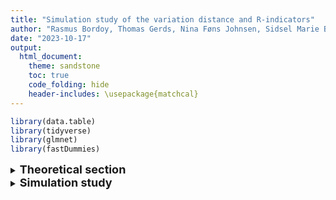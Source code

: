 ```yaml
---
title: "Simulation study of the variation distance and R-indicators"
author: "Rasmus Bordoy, Thomas Gerds, Nina Føns Johnsen, Sidsel Marie Bernt Jørgensen"
date: "2023-10-17"
output:   
  html_document:
    theme: sandstone
    toc: true
    code_folding: hide
    header-includes: \usepackage{matchcal}
---
```

```r
library(data.table)
library(tidyverse)
library(glmnet)
library(fastDummies)
```


<details>
<summary>
<font size= "4"> **Theoretical section** </font>
</summary>
<br>


#Section 1 - Defining Variation Distance for Survey Response


<details>
<summary>
<font size= "3"> **Section 1 - Defining Categorical Variation Distance for Survey Response** </font>
</summary>
<br>
This section has of now only applicability to discrete factor covariates with no specific ordering. It will be of interest to extend the theory to include numerical covariates.

Consider a dataset with $K$ covariates and $N$ rows, where each row is denoted $X_i, i = 1, \ldots, K$. It is possible to fit a response model (f.x. logistic regression) where record $i$ has a response if $\pi_i = 1$, and $\pi_i = 0$ in the case of non-response. Fitting an MLE model leads to an expression of the type
$$
{P}_{\hat{\theta}}(\pi = 1 | X = \bf{x}),
$$
where $\bf{x}$ is a vector collection of covariates. In the case of only one covariate $\bf{x}$ is just a single level (not number since it is a factor covariate).



For covariate $k \in \{1,\ldots K\}$ the number of groups/levels for the given covariate is denoted as $g_k$. Wlog $K$ covariates where covariate $k$ has $g_k$ groups can be turned into a single covariate by considering all grouped interactions, and such a covariate would contain $G$ groups where $G$ is
$$
G= \prod_{k=1}^K g_k.
$$
The variation distance that will measure the variation throughout the response propensities of each group in $\{1,\ldots,G\}$ will measure the pairwise difference between groups and sum up through these and dividing by the number of groups. When counting pairs of $G$ groups, where the pairs are commutative, i.e. $\{k,l\} = \{l,k\}, k \neq l$, and pairing with itself is not possible i.e. $\{k,k\} = \emptyset$, then the number of pairwise combinations are 
$$
\text{Number of possible pairwise combinations} = \frac{(G-1) \times G}{2}.
$$

The single variation distance between group $k$ and $l$ is defined as 
$$
|P_{\hat{\theta}}(\pi = 1 | X = k) - P_{\hat{\theta}}(\pi = 1 | X = l)|.
$$
It is more convenient to use the shorthand notation 
$
P_{\hat{\theta}}(\pi = 1 | X = k) =: p_{\hat{\theta}}(k).
$

The total variation distance average for a single covariate with $G$ groups can be found as
$$
 \frac{2}{(G-1) \times G} \sum_{l=k+1}^G \sum_{k=1}^G |p_{\hat{\theta}}(k)-p_{\hat{\theta}}(l)|,
$$
since 

\begin{align}
& |p_{\hat{\theta}}(k)-p_{\hat{\theta}}(l)| \in [0,1] \\
\Rightarrow   \qquad  & \frac{2}{(G-1) \times G} \sum_{l=k+1}^G \sum_{k=1}^G |p_{\hat{\theta}}(k)-p_{\hat{\theta}}(l)| 
\in [0,1].
\end{align}

In terms of "representativity", this number is closer to zero if $|p_{\hat{\theta}}(k)-p_{\hat{\theta}}(l)|$ is small throughout the indices. If speaking of representativity as 1 being high representativity, then it would be more natural to consider

$$
\text{Total variation distance} = V_D :=1- \frac{2}{(G-1) \times G} \sum_{l=k+1}^G \sum_{k=1}^G |p_{\hat{\theta}}(k)-p_{\hat{\theta}}(l)|.
$$
The behaviour of the above definition of a total variation distance seems useful, but it seems necessary to add an indicator such that we are only counting probabilities with are non-degenerate. . Consider all the set of indices in $\{ 1 , \ldots , G\}$ where all response propensities are larger than zero, then this set becomes $S = \{ k \in \{ 1, \ldots , G \} : \hat{\theta}_k  \neq 0 \}$, then the dimension/cardinality of $S$ is $G_S$, i.e. $|S| = \# S = G_S$. Hence the following total variation distance becomes useful
$$
\tilde{V_D} :=1- \frac{2}{(G_S-1) \times G_S} \sum_{l=k+1}^{G_S} \sum_{k=1}^{G_S} 1_{\{p_{\hat{\theta}}(k)>0,p_{\hat{\theta}}(l)>0\}}|p_{\hat{\theta}}(k)-p_{\hat{\theta}}(l)|.
$$



Choosing $G_s$ can f.x. be done by studying the Lasso estimator.

The behaviour of the above definition of a total variation distance will be examined in the section called "simulation study". The next section presents another representativity measure using R-indicators.

</details>

#Section 2 - Defining Variation Distance for Survey Response
<details>
<summary>
<font size= "3"> **Section 2 - Defining Ordinal Variation Distance for Survey Response** </font>
</summary>
<br>


If a categorical covariate can be translated into an ordinal covariate or a discrete one, where the assigned values are integers, then the variation distance can be calculated in a different manner than for categorical groups. When looping through, or summing through, a categorical covariate, then all permutations/interactions (saturated model) were of interest, but when a certain order exists in a covariate, then a different method of measuring distance is available, and should be used.


If a ordered covariate has values $$ s \in \left\{ 0,1,2, \ldots , t \right\} := \bar{T}, $$ then it is of interest to measure distances where the domain $\bar{T}$ is split up into subsets following a specific order. If $\bar{T} = \{1,2,3\}$, then the subsets of $\bar{T}$ are
$$
\begin{array}{l}
\{\{1\},\{2\},\{3\}\}, \\
\{\{1\},\{2,3\}\},\\
\{\{1,2\},\{3\}\}.
\end{array}
$$
This is different than usual permutations since the sets $\{\{2\},\{1,3\}\}$ and $\{\{\emptyset\},\{1,2,3\}\}$ don't occur, and the reason for this will be clear.

Denote the set of all non-void combinations of an ordered covariate with index-elements in $\bar{T}$ as $\mathscr{T}$.

Since the empty set is not considered, then there are $2^{t-1}-1$ elements in $\mathscr{T}$
$$
\# \mathscr{T} =\{ \text{No. of elements in }\mathscr{T} \} = 2^{t-1}-1.
$$
A way to find the number of combinations of elements with a chosen ordering is to consider the number of ways to set commas in between elements. Taking the same example as above, but writing 
$\bar{T} = \{1,2,3\} = 123$, then the subsets can be found as setting commas as
$$
\begin{array}{l}
1,23 \\
1,2,3 \\
12,3
\end{array}
$$
showing that there are 3 possible subsets. Allowing $\bar{T}$ to be arbitrarily large, then the number of commas can be found using binomial coefficients. 

The total number of group splits that are considered in $\mathscr{T}$ is
$$
\sum_{k=1}^{t-1} k {t -1 \choose k}.
$$
For each chosen element in $\mathscr{T}$, which all have between $2,\ldots , t-1$ group splits, then the maximum variation distance is sought for. The number of group splits for a chosen element $Z \in \mathscr{T}$ is denoted $\# Z$, and each group within the chosen element can be chosen as $z_i , i = 1,\ldots \# Z$. The variation distance is thus

$$
\sup_{Z \in \mathscr{T}} \sum_{i=1}^{\# Z } | P(\pi = 1 | X= z_i ) - P(\pi = 1 | X= z_{i-1} ) |.
$$
The representativity measure for integers/ordered categories thus becomes, since it must be between $ [0,1]$
$$
R_{\text{Ordinal}} = 1 - \sup_{Z \in \mathscr{T}} \frac{1}{(\#Z)}\sum_{i=1}^{\# Z } | P(\pi = 1 | X= z_i ) - P(\pi = 1 | X= z_{i-1} ) |.
$$

</details>

#Section 3 - Defining R-indicators for Survey Response



<details>
<summary>
<font size= "3"> **Section 3 - Defining R-indicators for Survey Response** </font>
</summary>
<br>
The paper "Estimation of an indicator of the representativeness of survey response" Shlomo, Skinner and Schouten (2012) is the backbone for results in the paper "Theoretical Properties of Partial Indicators for Representative Response" Shlomo and Schouten (2013). These papers, and more, are written by a group collaboration named the RISQ project (Representativity Indicators for Survey Quality).


$\textbf{Definition of R-indicators}$

Let $U$ denote units in a population, and let $s$ denote units in a sample, where $U$ has $N$ records and $s$ has $n$ records. Let $\pi_i$ be the response indicator being $1$ if item $i$ has responded to a survey when chosen for the sample. The response propensity is the conditional expectation of $\pi_i$ given the auxiliary variable(s) $x_i$ of the vector/matrix $X$ 

$$
p_i := p(x_i) = E(\pi_i | x_i).
$$
We assume that the values $x_i$ are known for all units in the sample, both respondents and non-respondents, and potentially also for the whole population.

The definition of the R-indicator for the population is 
$$
R_p = 1- 2 S_p,
$$
where $S_p^2$ is estimated by
$$
\hat{S}_p^2 = \frac{1}{N-1}\sum_{i \in s} \omega_i \, ( \hat{p}(x_i) - \hat{\bar{p}}_U)^2,
$$
with $\omega_i$ being inclusion weights in terms of $s$ with respect to $U$, and $\hat{\bar{p}}_U = \frac{1}{N}\sum_{i \in s} \omega_i \, \hat{p} (x_i)$. In a random sample all the weights are equal.

"R-indicators provide a single value between zero and one that measures the
closeness to representative response. Representativity is defined in terms of the response
propensities of different sample units given their values on a specified set of auxiliary
variables. Response is said to be representative if all the response propensities in the
sample are equal (and none are equal to zero)" Shlomo and Schouten (2013)

</details>
</details>



<details>
<summary>
<font size= "4"> **Simulation study** </font>
</summary>
<br>





<details>
<summary>
<font size= "3"> **Generating data** </font>
</summary>
<br>

#Generating data

Using the distribution of the covariates from the data Life With a Heart Disease from 2020 by the Danish Heart Foundation, the distribution in terms of percentages looks as following when selecting the covariates Education, Heart Disease and Sex.

```r
men <- matrix(NA,nrow=6,ncol=6)
men[1,] <- c("","Education","","","","")
men[,1] <- c("","Heart Disease","HF","IHD","VHD","AF")
men[2,2:ncol(men)] <- c("Basic education","Postgraduate education","Secondary education","Tertiary education","Unknown education")
men[3:nrow(men),2:ncol(men)] <- matrix(c(c(5.7,1.5,9.5,2.4,0.4),
                                         c(7.5,1.9,12,4.5,0.7),
                                         c(1.7,0.6,3,1.2,0.1),
                                         c(3.2,2,7.1,2.9,0.2)),ncol=5,nrow=4,byrow=TRUE)

men <- data.frame(men)
colnames(men) <- colnames(c(rep("",6)))
men[1,1] <- "Men"
knitr::kable(men[1:5,], format="markdown")

women <- matrix(NA,nrow=6,ncol=6)
women[1,] <- c("","Education","","","","")
women[,1] <- c("","Heart Disease","HF","IHD","VHD","AF")
women[2,2:ncol(women)] <- c("Basic education","Postgraduate education","Secondary education","Tertiary education","Unknown education")
women[3:nrow(men),2:ncol(women)] <- matrix(c(c(3.4,0.3,2.7,1.1,0.2),
                                             c(4.1,0.2,3.9,1.9,0.2),
                                             c(1.7,0.1,1.4,0.8,0.1),
                                             c(3.4,0.4,3.7,2.2,0.1)),ncol=5,nrow=4,byrow=TRUE)

women <- data.frame(women)
colnames(women) <- colnames(c(rep("",6)))
women[1,1] <- "Women"
knitr::kable(women[1:6,], format="markdown")
```


```r
sum(as.numeric(unlist(as.vector(data.frame(men[-c(1,2),-1])))))+sum(as.numeric(unlist(as.vector(data.frame(women[-c(1,2),-1])))))
```
These sum to $100$.

Covariate are assigned to a dataframe that have the same distribution as above.
```r
#Number of rows
n <- 1000
```


```r
#Create a model matrix with 11 columns
df <- data.frame(matrix(0,nrow=n,ncol=11))
setDT(df)
#Assign column names
colnames(df) <- c("Male","Female","HF","IHD","VHD","AF","Basic education","Postgraduate education","Secondary education","Tertiary education","Unknown education")

#Re structure the men and women dataframes in order to use these for create data with the same covariate distribution
men <- data.frame(men[-1,])
women <- data.frame(women[-1,])

#Find the indices as a function of 'n' such that the groups in data can be assigned as having the same distribution
ind <- 
  cumsum(c(round(n*as.numeric(men[which(men[,1] == "HF"),which(men[1,] == "Basic education")])/100),
           round(n*as.numeric(men[which(men[,1] == "HF"),which(men[1,] == "Postgraduate education")])/100),
           round(n*as.numeric(men[which(men[,1] == "HF"),which(men[1,] == "Secondary education")])/100),
           round(n*as.numeric(men[which(men[,1] == "HF"),which(men[1,] == "Tertiary education")])/100),
           round(n*as.numeric(men[which(men[,1] == "HF"),which(men[1,] == "Unknown education")])/100),
           
           round(n*as.numeric(men[which(men[,1] == "IHD"),which(men[1,] == "Basic education")])/100),
           round(n*as.numeric(men[which(men[,1] == "IHD"),which(men[1,] == "Postgraduate education")])/100),
           round(n*as.numeric(men[which(men[,1] == "IHD"),which(men[1,] == "Secondary education")])/100),
           round(n*as.numeric(men[which(men[,1] == "IHD"),which(men[1,] == "Tertiary education")])/100),
           round(n*as.numeric(men[which(men[,1] == "IHD"),which(men[1,] == "Unknown education")])/100),
           
           round(n*as.numeric(men[which(men[,1] == "VHD"),which(men[1,] == "Basic education")])/100),
           round(n*as.numeric(men[which(men[,1] == "VHD"),which(men[1,] == "Postgraduate education")])/100),
           round(n*as.numeric(men[which(men[,1] == "VHD"),which(men[1,] == "Secondary education")])/100),
           round(n*as.numeric(men[which(men[,1] == "VHD"),which(men[1,] == "Tertiary education")])/100),
           round(n*as.numeric(men[which(men[,1] == "VHD"),which(men[1,] == "Unknown education")])/100),
           
           round(n*as.numeric(men[which(men[,1] == "AF"),which(men[1,] == "Basic education")])/100),
           round(n*as.numeric(men[which(men[,1] == "AF"),which(men[1,] == "Postgraduate education")])/100),
           round(n*as.numeric(men[which(men[,1] == "AF"),which(men[1,] == "Secondary education")])/100),
           round(n*as.numeric(men[which(men[,1] == "AF"),which(men[1,] == "Tertiary education")])/100),
           round(n*as.numeric(men[which(men[,1] == "AF"),which(men[1,] == "Unknown education")])/100),
           
           round(n*as.numeric(women[which(women[,1] == "HF"),which(women[1,] == "Basic education")])/100),
           round(n*as.numeric(women[which(women[,1] == "HF"),which(women[1,] == "Postgraduate education")])/100),
           round(n*as.numeric(women[which(women[,1] == "HF"),which(women[1,] == "Secondary education")])/100),
           round(n*as.numeric(women[which(women[,1] == "HF"),which(women[1,] == "Tertiary education")])/100),
           round(n*as.numeric(women[which(women[,1] == "HF"),which(women[1,] == "Unknown education")])/100),
           
           round(n*as.numeric(women[which(women[,1] == "IHD"),which(women[1,] == "Basic education")])/100),
           round(n*as.numeric(women[which(women[,1] == "IHD"),which(women[1,] == "Postgraduate education")])/100),
           round(n*as.numeric(women[which(women[,1] == "IHD"),which(women[1,] == "Secondary education")])/100),
           round(n*as.numeric(women[which(women[,1] == "IHD"),which(women[1,] == "Tertiary education")])/100),
           round(n*as.numeric(women[which(women[,1] == "IHD"),which(women[1,] == "Unknown education")])/100),
           
           round(n*as.numeric(women[which(women[,1] == "VHD"),which(women[1,] == "Basic education")])/100),
           round(n*as.numeric(women[which(women[,1] == "VHD"),which(women[1,] == "Postgraduate education")])/100),
           round(n*as.numeric(women[which(women[,1] == "VHD"),which(women[1,] == "Secondary education")])/100),
           round(n*as.numeric(women[which(women[,1] == "VHD"),which(women[1,] == "Tertiary education")])/100),
           round(n*as.numeric(women[which(women[,1] == "VHD"),which(women[1,] == "Unknown education")])/100),
           
           round(n*as.numeric(women[which(women[,1] == "AF"),which(women[1,] == "Basic education")])/100),
           round(n*as.numeric(women[which(women[,1] == "AF"),which(women[1,] == "Postgraduate education")])/100),
           round(n*as.numeric(women[which(women[,1] == "AF"),which(women[1,] == "Secondary education")])/100),
           round(n*as.numeric(women[which(women[,1] == "AF"),which(women[1,] == "Tertiary education")])/100),
           round(n*as.numeric(women[which(women[,1] == "AF"),which(women[1,] == "Unknown education")])/100)))

#Assign 1's to the covariate columns of the model matrix
df[1:ind[1],c("Male","HF","Basic education")] <- 1
df[(ind[1]+1):ind[2],c("Male","HF","Postgraduate education")] <- 1
df[(ind[2]+1):ind[3],c("Male","HF","Secondary education")] <- 1
df[(ind[3]+1):ind[4],c("Male","HF","Tertiary education")] <- 1
df[(ind[4]+1):ind[5],c("Male","HF","Unknown education")] <- 1

df[(ind[5]+1):ind[6],c("Male","IHD","Basic education")] <- 1
df[(ind[6]+1):ind[7],c("Male","IHD","Postgraduate education")] <- 1
df[(ind[7]+1):ind[8],c("Male","IHD","Secondary education")] <- 1
df[(ind[8]+1):ind[9],c("Male","IHD","Tertiary education")] <- 1
df[(ind[9]+1):ind[10],c("Male","IHD","Unknown education")] <- 1

df[(ind[10]+1):ind[11],c("Male","VHD","Basic education")] <- 1
df[(ind[11]+1):ind[12],c("Male","VHD","Postgraduate education")] <- 1
df[(ind[12]+1):ind[13],c("Male","VHD","Secondary education")] <- 1
df[(ind[13]+1):ind[14],c("Male","VHD","Tertiary education")] <- 1
df[(ind[14]+1):ind[15],c("Male","VHD","Unknown education")] <- 1

df[(ind[15]+1):ind[16],c("Male","AF","Basic education")] <- 1
df[(ind[16]+1):ind[17],c("Male","AF","Postgraduate education")] <- 1
df[(ind[17]+1):ind[18],c("Male","AF","Secondary education")] <- 1
df[(ind[18]+1):ind[19],c("Male","AF","Tertiary education")] <- 1
df[(ind[19]+1):ind[20],c("Male","AF","Unknown education")] <- 1


df[(ind[20]+1):ind[21],c("Female","HF","Basic education")] <- 1
df[(ind[21]+1):ind[22],c("Female","HF","Postgraduate education")] <- 1
df[(ind[22]+1):ind[23],c("Female","HF","Secondary education")] <- 1
df[(ind[23]+1):ind[24],c("Female","HF","Tertiary education")] <- 1
df[(ind[24]+1):ind[25],c("Female","HF","Unknown education")] <- 1

df[(ind[25]+1):ind[26],c("Female","IHD","Basic education")] <- 1
df[(ind[26]+1):ind[27],c("Female","IHD","Postgraduate education")] <- 1
df[(ind[27]+1):ind[28],c("Female","IHD","Secondary education")] <- 1
df[(ind[28]+1):ind[29],c("Female","IHD","Tertiary education")] <- 1
df[(ind[29]+1):ind[30],c("Female","IHD","Unknown education")] <- 1

df[(ind[30]+1):ind[31],c("Female","VHD","Basic education")] <- 1
df[(ind[31]+1):ind[32],c("Female","VHD","Postgraduate education")] <- 1
df[(ind[32]+1):ind[33],c("Female","VHD","Secondary education")] <- 1
df[(ind[33]+1):ind[34],c("Female","VHD","Tertiary education")] <- 1
df[(ind[34]+1):ind[35],c("Female","VHD","Unknown education")] <- 1

df[(ind[35]+1):ind[36],c("Female","AF","Basic education")] <- 1
df[(ind[36]+1):ind[37],c("Female","AF","Postgraduate education")] <- 1
df[(ind[37]+1):ind[38],c("Female","AF","Secondary education")] <- 1
df[(ind[38]+1):ind[39],c("Female","AF","Tertiary education")] <- 1
df[(ind[39]+1):ind[40],c("Female","AF","Unknown education")] <- 1

knitr::kable(df[1:6,], format="markdown")
```

The count is (total $n=1000$)

```r
knitr::kable(colSums(df), format="markdown",col.names="n")
```


Each group is assigned a binary response simulated from the binomial distribution, and all the simulations come from a binomial distribution with **response probability equal to** $0.5$.
```r

df$Response <- 0
#df <- data.frame(df)

df[1:ind[1],"Response"] <- rbinom(ind[1],1,0.5)
df[(ind[1]+1):ind[2],"Response"] <- rbinom(ind[2]-ind[1],1,0.5)
df[(ind[2]+1):ind[3],"Response"] <- rbinom(ind[3]-ind[2],1,0.5)
df[(ind[3]+1):ind[4],"Response"] <- rbinom(ind[4]-ind[3],1,0.5)
df[(ind[4]+1):ind[5],"Response"] <- rbinom(ind[5]-ind[4],1,0.5)

df[(ind[5]+1):ind[6],"Response"] <- rbinom(ind[6]-ind[5],1,0.5)
df[(ind[6]+1):ind[7],"Response"] <- rbinom(ind[7]-ind[6],1,0.5)
df[(ind[7]+1):ind[8],"Response"] <- rbinom(ind[8]-ind[7],1,0.5)
df[(ind[8]+1):ind[9],"Response"] <- rbinom(ind[9]-ind[8],1,0.5)
df[(ind[9]+1):ind[10],"Response"] <- rbinom(ind[10]-ind[9],1,0.5)

df[(ind[10]+1):ind[11],"Response"] <- rbinom(ind[11]-ind[10],1,0.5)
df[(ind[11]+1):ind[12],"Response"] <- rbinom(ind[12]-ind[11],1,0.5)
df[(ind[12]+1):ind[13],"Response"] <- rbinom(ind[13]-ind[12],1,0.5)
df[(ind[13]+1):ind[14],"Response"] <- rbinom(ind[14]-ind[13],1,0.5)
df[(ind[14]+1):ind[15],"Response"] <- rbinom(ind[15]-ind[14],1,0.5)

df[(ind[15]+1):ind[16],"Response"] <- rbinom(ind[16]-ind[15],1,0.5)
df[(ind[16]+1):ind[17],"Response"] <- rbinom(ind[17]-ind[16],1,0.5)
df[(ind[17]+1):ind[18],"Response"] <- rbinom(ind[18]-ind[17],1,0.5)
df[(ind[18]+1):ind[19],"Response"] <- rbinom(ind[19]-ind[18],1,0.5)
df[(ind[19]+1):ind[20],"Response"] <- rbinom(ind[20]-ind[19],1,0.5)


df[(ind[20]+1):ind[21],"Response"] <- rbinom(ind[21]-ind[20],1,0.5)
df[(ind[21]+1):ind[22],"Response"] <- rbinom(ind[22]-ind[21],1,0.5)
df[(ind[22]+1):ind[23],"Response"] <- rbinom(ind[23]-ind[22],1,0.5)
df[(ind[23]+1):ind[24],"Response"] <- rbinom(ind[24]-ind[23],1,0.5)
df[(ind[24]+1):ind[25],"Response"] <- rbinom(ind[25]-ind[24],1,0.5)

df[(ind[25]+1):ind[26],"Response"] <- rbinom(ind[26]-ind[25],1,0.5)
df[(ind[26]+1):ind[27],"Response"] <- rbinom(ind[27]-ind[26],1,0.5)
df[(ind[27]+1):ind[28],"Response"] <- rbinom(ind[28]-ind[27],1,0.5)
df[(ind[28]+1):ind[29],"Response"] <- rbinom(ind[29]-ind[28],1,0.5)
df[(ind[29]+1):ind[30],"Response"] <- rbinom(ind[30]-ind[29],1,0.5)

df[(ind[30]+1):ind[31],"Response"] <- rbinom(ind[31]-ind[30],1,0.5)
df[(ind[31]+1):ind[32],"Response"] <- rbinom(ind[32]-ind[31],1,0.5)
df[(ind[32]+1):ind[33],"Response"] <- rbinom(ind[33]-ind[32],1,0.5)
df[(ind[33]+1):ind[34],"Response"] <- rbinom(ind[34]-ind[33],1,0.5)
df[(ind[34]+1):ind[35],"Response"] <- rbinom(ind[35]-ind[34],1,0.5)

df[(ind[35]+1):ind[36],"Response"] <- rbinom(ind[36]-ind[35],1,0.5)
df[(ind[36]+1):ind[37],"Response"] <- rbinom(ind[37]-ind[36],1,0.5)
df[(ind[37]+1):ind[38],"Response"] <- rbinom(ind[38]-ind[37],1,0.5)
df[(ind[38]+1):ind[39],"Response"] <- rbinom(ind[39]-ind[38],1,0.5)
df[(ind[39]+1):ind[40],"Response"] <- rbinom(ind[40]-ind[39],1,0.5)

p1 <-unlist(df[,sum(Response)/.N,by=c("Male","Female")][,3])
names(p1) <- c("Male","Female")

p2 <- unlist(df[,sum(Response)/.N,by=c("HF","IHD","VHD","AF")][,5])
names(p2) <- c("HF","IHD","VHD","AF")

p3 <- unlist(df[,sum(Response)/.N,by=c("Basic education","Postgraduate education","Secondary education","Tertiary education","Unknown education")][,6])
names(p3) <- c("Basic education","Postgraduate education","Secondary education","Tertiary education","Unknown education")

par(mfrow=c(1,3))
barplot(p1,ylim=c(0,1),ylab="Response %")
barplot(p2,ylim=c(0,1),ylab="Response %")
barplot(p3,ylim=c(0,1),ylab="Response %")
```

All the covariate combinations are then turned into a single covariate, and with $3$ groups with $2, 4$ and $5$ levels each leads to $2\cdot 4 \cdot 5=40$ groups in total.

```r
df$COV <- NA
df$COV[which(apply(df[,c("Male","HF","Basic education")],1,FUN=function(x){x[1]*x[2]*x[3]}) == 1)] <- paste(c("Male","HF","Basic education"),collapse="_")
df$COV[which(apply(df[,c("Male","HF","Postgraduate education")],1,FUN=function(x){x[1]*x[2]*x[3]}) == 1)] <- paste(c("Male","HF","Postgraduate education"),collapse="_")
df$COV[which(apply(df[,c("Male","HF","Secondary education")],1,FUN=function(x){x[1]*x[2]*x[3]}) == 1)] <- paste(c("Male","HF","Secondary education"),collapse="_")
df$COV[which(apply(df[,c("Male","HF","Tertiary education")],1,FUN=function(x){x[1]*x[2]*x[3]}) == 1)] <- paste(c("Male","HF","Tertiary education") ,collapse="_")
df$COV[which(apply(df[,c("Male","HF","Unknown education")],1,FUN=function(x){x[1]*x[2]*x[3]}) == 1)] <- paste(c("Male","HF","Unknown education"),collapse="_")

df$COV[which(apply(df[,c("Male","IHD","Basic education")],1,FUN=function(x){x[1]*x[2]*x[3]}) == 1)] <- paste(c("Male","IHD","Basic education"),collapse="_")
df$COV[which(apply(df[,c("Male","IHD","Postgraduate education")],1,FUN=function(x){x[1]*x[2]*x[3]}) == 1)] <- paste(c("Male","IHD","Postgraduate education"),collapse="_")
df$COV[which(apply(df[,c("Male","IHD","Secondary education")],1,FUN=function(x){x[1]*x[2]*x[3]}) == 1)] <- paste(c("Male","IHD","Secondary education"),collapse="_")
df$COV[which(apply(df[,c("Male","IHD","Tertiary education")],1,FUN=function(x){x[1]*x[2]*x[3]}) == 1)] <- paste(c("Male","IHD","Tertiary education") ,collapse="_")
df$COV[which(apply(df[,c("Male","IHD","Unknown education")],1,FUN=function(x){x[1]*x[2]*x[3]}) == 1)] <- paste(c("Male","IHD","Unknown education"),collapse="_")

df$COV[which(apply(df[,c("Male","VHD","Basic education")],1,FUN=function(x){x[1]*x[2]*x[3]}) == 1)] <- paste(c("Male","VHD","Basic education"),collapse="_")
df$COV[which(apply(df[,c("Male","VHD","Postgraduate education")],1,FUN=function(x){x[1]*x[2]*x[3]}) == 1)] <- paste(c("Male","VHD","Postgraduate education"),collapse="_")
df$COV[which(apply(df[,c("Male","VHD","Secondary education")],1,FUN=function(x){x[1]*x[2]*x[3]}) == 1)] <- paste(c("Male","VHD","Secondary education"),collapse="_")
df$COV[which(apply(df[,c("Male","VHD","Tertiary education")],1,FUN=function(x){x[1]*x[2]*x[3]}) == 1)] <- paste(c("Male","VHD","Tertiary education") ,collapse="_")
df$COV[which(apply(df[,c("Male","VHD","Unknown education")],1,FUN=function(x){x[1]*x[2]*x[3]}) == 1)] <- paste(c("Male","VHD","Unknown education"),collapse="_")

df$COV[which(apply(df[,c("Male","AF","Basic education")],1,FUN=function(x){x[1]*x[2]*x[3]}) == 1)] <- paste(c("Male","AF","Basic education"),collapse="_")
df$COV[which(apply(df[,c("Male","AF","Postgraduate education")],1,FUN=function(x){x[1]*x[2]*x[3]}) == 1)] <- paste(c("Male","AF","Postgraduate education"),collapse="_")
df$COV[which(apply(df[,c("Male","AF","Secondary education")],1,FUN=function(x){x[1]*x[2]*x[3]}) == 1)] <- paste(c("Male","AF","Secondary education"),collapse="_")
df$COV[which(apply(df[,c("Male","AF","Tertiary education")],1,FUN=function(x){x[1]*x[2]*x[3]}) == 1)] <- paste(c("Male","AF","Tertiary education") ,collapse="_")
df$COV[which(apply(df[,c("Male","AF","Unknown education")],1,FUN=function(x){x[1]*x[2]*x[3]}) == 1)] <- paste(c("Male","AF","Unknown education"),collapse="_")



df$COV[which(apply(df[,c("Female","HF","Basic education")],1,FUN=function(x){x[1]*x[2]*x[3]}) == 1)] <- paste(c("Female","HF","Basic education"),collapse="_")
df$COV[which(apply(df[,c("Female","HF","Postgraduate education")],1,FUN=function(x){x[1]*x[2]*x[3]}) == 1)] <- paste(c("Female","HF","Postgraduate education"),collapse="_")
df$COV[which(apply(df[,c("Female","HF","Secondary education")],1,FUN=function(x){x[1]*x[2]*x[3]}) == 1)] <- paste(c("Female","HF","Secondary education"),collapse="_")
df$COV[which(apply(df[,c("Female","HF","Tertiary education")],1,FUN=function(x){x[1]*x[2]*x[3]}) == 1)] <- paste(c("Female","HF","Tertiary education") ,collapse="_")
df$COV[which(apply(df[,c("Female","HF","Unknown education")],1,FUN=function(x){x[1]*x[2]*x[3]}) == 1)] <- paste(c("Female","HF","Unknown education"),collapse="_")

df$COV[which(apply(df[,c("Female","IHD","Basic education")],1,FUN=function(x){x[1]*x[2]*x[3]}) == 1)] <- paste(c("Female","IHD","Basic education"),collapse="_")
df$COV[which(apply(df[,c("Female","IHD","Postgraduate education")],1,FUN=function(x){x[1]*x[2]*x[3]}) == 1)] <- paste(c("Female","IHD","Postgraduate education"),collapse="_")
df$COV[which(apply(df[,c("Female","IHD","Secondary education")],1,FUN=function(x){x[1]*x[2]*x[3]}) == 1)] <- paste(c("Female","IHD","Secondary education"),collapse="_")
df$COV[which(apply(df[,c("Female","IHD","Tertiary education")],1,FUN=function(x){x[1]*x[2]*x[3]}) == 1)] <- paste(c("Female","IHD","Tertiary education") ,collapse="_")
df$COV[which(apply(df[,c("Female","IHD","Unknown education")],1,FUN=function(x){x[1]*x[2]*x[3]}) == 1)] <- paste(c("Female","IHD","Unknown education"),collapse="_")

df$COV[which(apply(df[,c("Female","VHD","Basic education")],1,FUN=function(x){x[1]*x[2]*x[3]}) == 1)] <- paste(c("Female","VHD","Basic education"),collapse="_")
df$COV[which(apply(df[,c("Female","VHD","Postgraduate education")],1,FUN=function(x){x[1]*x[2]*x[3]}) == 1)] <- paste(c("Female","VHD","Postgraduate education"),collapse="_")
df$COV[which(apply(df[,c("Female","VHD","Secondary education")],1,FUN=function(x){x[1]*x[2]*x[3]}) == 1)] <- paste(c("Female","VHD","Secondary education"),collapse="_")
df$COV[which(apply(df[,c("Female","VHD","Tertiary education")],1,FUN=function(x){x[1]*x[2]*x[3]}) == 1)] <- paste(c("Female","VHD","Tertiary education") ,collapse="_")
df$COV[which(apply(df[,c("Female","VHD","Unknown education")],1,FUN=function(x){x[1]*x[2]*x[3]}) == 1)] <- paste(c("Female","VHD","Unknown education"),collapse="_")

df$COV[which(apply(df[,c("Female","AF","Basic education")],1,FUN=function(x){x[1]*x[2]*x[3]}) == 1)] <- paste(c("Female","AF","Basic education"),collapse="_")
df$COV[which(apply(df[,c("Female","AF","Postgraduate education")],1,FUN=function(x){x[1]*x[2]*x[3]}) == 1)] <- paste(c("Female","AF","Postgraduate education"),collapse="_")
df$COV[which(apply(df[,c("Female","AF","Secondary education")],1,FUN=function(x){x[1]*x[2]*x[3]}) == 1)] <- paste(c("Female","AF","Secondary education"),collapse="_")
df$COV[which(apply(df[,c("Female","AF","Tertiary education")],1,FUN=function(x){x[1]*x[2]*x[3]}) == 1)] <- paste(c("Female","AF","Tertiary education") ,collapse="_")
df$COV[which(apply(df[,c("Female","AF","Unknown education")],1,FUN=function(x){x[1]*x[2]*x[3]}) == 1)] <- paste(c("Female","AF","Unknown education"),collapse="_")

knitr::kable(df[sample(n,6),], format="markdown")
```

The responses were simulated for each covariate combination, but due to the low count within some combinations the response simulations manage to have only $1$'s or $0$'s.

```r
A <- df[,round(sum(Response)/.N*100,1),by=COV]
names(A) <- c("COV","Response %")
r <- data.frame(cbind(c("...","..."),c("...","...")))
names(r) <- names(A)
setDT(r)
knitr::kable(rbind(head(A[order(A$`Response %`)]),
r,
tail(A[order(A$`Response %`)])), format="markdown")
```




</details>
<details>
<summary>
<font size= "3"> **Representativity results** </font>
</summary>
<br>

#Representativity results

For the analysis of the representativity, the following measures will be computed:
\begin{align}
V_D & =1- \frac{2}{(G-1) \times G} \sum_{l=k+1}^G \sum_{k=1}^G |p_{\hat{\theta}}(k)-p_{\hat{\theta}}(l)|, \\
\tilde{V}_D & =1- \frac{2}{(G_S-1) \times G_S} \sum_{l=k+1}^{G_S} \sum_{k=1}^{G_S} 1_{\{p_{\hat{\theta}}(k)>0,p_{\hat{\theta}}(l)>0\}}|p_{\hat{\theta}}(k)-p_{\hat{\theta}}(l)| \\
\hat{R}_p & = 1- 2\hat{S}_p^2 = 1-2 \cdot \frac{1}{N-1}\sum_{i \in s} \omega_i \, ( \hat{p}(x_i) - \hat{\bar{p}}_U)^2, \\
\tilde{R}_p & = 1-2 \tilde{S}^2_p = 1-2 \left( \hat{S}^2_p - \hat{\lambda}_1- \hat{\lambda}_2 = (1+n^{-1} - N^{-1})\hat{S}_p^2 -  \frac{1}{n} \sum_{i \in s} \nabla h(\bf{x}_i^T \hat{\beta})^2 \bf{x}_i^T\left[ \sum_{ j \in s}
\nabla h(\bf{x}_j^T \hat{\beta})\bf{x}_j\bf{x}_j^T\right]^{-1}\bf{x}_i^T \right).
\end{align}
$\tilde{R}_p$ can only be computed using the link function $h$.

A GLM model is fitted with the explanatory variables being the covariate combinations.

```r
mod <- "glm"
if(mod == "glm"){m <- glm(Response~COV,data=df,family="binomial")}
if(mod == "cv.glmnet"){m <- cv.glmnet(y=df$Response,x=as.matrix(df[,-c("COV","Response")]),family="binomial",intercept=FALSE,type.measure = "deviance")}
```

No fitted response probabilities from the GLM are $0$.

```r
options(scipen=999)
print(c("Minimum response probability"=min(fitted(m))))
```


```r
if(class(m)[1] == "glm"){pred_mat <- data.frame(distinct(df[,c("COV")]))}
if(class(m)[1] == "cv.glmnet"){pred_mat <- as.matrix(distinct(df[,-c("COV","Response")]))}
#Total variation distance
A <- data.frame(COV=distinct(df[,-c("Response")])[,"COV"],P=predict(m,pred_mat,type="response"))
A <- A["P">0,]
G_s <- dim(A)[1]

for(i in 1:(dim(A)[1]-1)){
  if( i == 1){
    a <- abs(as.numeric(unlist(A[1,2])-unlist(A[-1,2])))
    names(a) <- paste(unlist(A[1,1]),unlist(A[-1,1]),sep="+")
    A <- A[-1,]
    
  }else{
    a <- c(a,abs(as.numeric(unlist(A[1,2])-unlist(A[-1,2]))))
    names(a) <- c(names(a)[names(a) != ""],paste(unlist(A[1,1]),unlist(A[-1,1]),sep="+"))
    A <- A[-1,]
  }
}

#R-indicator
if(class(m)[1] == "glm"){
  df_R <- cbind(df,P=predict(m,data.frame(df[,c("COV")]),type="response"))
  beta <- m$coefficients
  mod_mat <- model.matrix(m)
  lin_pred <- (model.matrix(m)) %*% beta
}

if(class(m)[1] == "cv.glmnet"){ 
  df_R <- cbind(df,P=predict(m,as.matrix(df[,-c("COV","Response")]),type="response",s=m$lambda.min))
  colnames(df_R)[ncol(df_R)] <- "P"
  beta <- coef(m,s=m$lambda.min)
  mod_mat <- as.matrix(df[,-c("COV","Response")])
  beta <- beta[,1][-c(which(names(beta[,1]) == "(Intercept)"))]
}

denom <- solve(sum(apply(mod_mat,1,FUN=function(x){as.numeric(exp(x %*% beta)/((1+exp(x %*% beta))^2))*( (x) %*% t(x))})))

S_2 <- (sum(((df_R$P - mean(df_R$Response))^2))/n)

```

In the setting with $n=1000$ and all response probabilities equal to $0.5$ and using GLM's, the representativity measures become:

```r
knitr::kable(data.frame(Model=paste(mod),
  V_d=round(1-sum(a)*2/((G_s-1)*G_s),3),
  R_hat=round(1-2*sqrt(S_2),3)), caption="p=0.5",format="markdown")
```


The Lasso model makes subset selection, so the measure $V_d$ is calculated only for the groups which have non-zero coefficients. In a setting with all true response probabilities being equal, then the representativity measure ought to be $100\%$. This is not the case for the GLM model, and it is problematic. Whether or not the Lasso sets coefficients to zero or not (if not, then there is overfitting since it is in theory an intercept model), depends on the $\lambda$ tuning parameter, that is, how much penalization is added to the model fitting.

```r
mod <- "cv.glmnet"
if(mod == "glm"){m <- glm(Response~COV,data=df,family="binomial")}
if(mod == "cv.glmnet"){
  
  lambda <- NA
  df_sim <- copy(df)
  for(i in 1:9){
    
    df_sim <- df_sim[,Response := rbinom(n=dim(df_sim)[1],size=1,prob=mean(df$Response))]
    m_sim <- glmnet(y=df_sim$Response,x=as.matrix(dummy_cols(df_sim[,c("COV")])[,-1]),family="binomial",intercept=FALSE,type.measure = "deviance")
    lambda[i] <- m_sim$lambda[max(which(m_sim$df == 0))]
    
  }
  mod_mat <- as.matrix(dummy_cols(df[,c("COV")])[,-1])
  m <- glmnet(y=df$Response,x=mod_mat,family="binomial",intercept=FALSE,type.measure = "deviance",lambda=mean(lambda))
  }




if(mod == "cv.glmnet"){
  sel_cov <- coef(m)
  sel_cov <- sel_cov[,1][-c(which(names(sel_cov[,1]) == "(Intercept)"))]
  sel_cov <- sel_cov[sel_cov!= 0]
  sel_cov_names <- names(sel_cov)
}

if(mod== "glm"){pred_mat <- data.frame(distinct(df[,c("COV")]))}

#This part fails in case of one covariate


#Total variation distance
if(mod == "glm"){
  
  A <- matrix(predict(m,pred_mat,type="response"))
  
  colnames(A) <- "P"
  
  G_s <- dim(A)[1]
  for(i in 1:(dim(A)[1]-1)){
    if( i == 1){
      
      a <- abs(as.numeric(unlist(A[1])-unlist(A[-1])))
      #names(a) <- paste(unlist(A[1,1]),unlist(A[-1,1]),sep="+")
      A <- A[-1]
      
    }else{
      a <- c(a,abs(as.numeric(unlist(A[1])-unlist(A[-1]))))
      #names(a) <- c(names(a)[names(a) != ""],paste(unlist(A[1,1]),unlist(A[-1,1]),sep="+"))
      A <- A[-1]
    }
  }
  1-sum(a)*2/((G_s-1)*G_s) 
}

if(mod == "cv.glmnet")
{
  #if(length(sel_cov) == 1)
  # temp_pred_mat <- c(pred_mat,apply(temp_df,c(1,2),function(x){x <- 0})[1,])
  # names(temp_pred_mat)[1] <- row.names(pred_mat)
  # pred_mat <- temp_pred_mat
  # pred_mat <- pred_mat[names(pred_mat)[match(colnames(mod_mat),names(pred_mat))]]
  
  if(length(sel_cov)>1){
  pred_mat <- as.matrix(mod_mat[1:length(sel_cov_names),sel_cov_names])
  
  diag(pred_mat) <- 1
  temp_df <- mod_mat[,-which(colnames(mod_mat) %in% sel_cov_names)]
  
  pred_mat <- cbind(pred_mat,apply(temp_df,c(1,2),function(x){x <- 0})[1:nrow(pred_mat),])
  
  pred_mat <- pred_mat[,colnames(pred_mat)[match(colnames(mod_mat),colnames(pred_mat))]]

  A <- matrix(predict(m,pred_mat,type="response"))
  
  colnames(A) <- "P"
  
  G_s <- dim(A)[1]
  
  for(i in 1:(dim(A)[1]-1)){
    if(i == 1){
      
      a <- abs(as.numeric(unlist(A[1])-unlist(A[-1])))
      #names(a) <- paste(unlist(A[1,1]),unlist(A[-1,1]),sep="+")
      A <- A[-1]
      
    }else{
      a <- c(a,abs(as.numeric(unlist(A[1])-unlist(A[-1]))))
      #names(a) <- c(names(a)[names(a) != ""],paste(unlist(A[1,1]),unlist(A[-1,1]),sep="+"))
      A <- A[-1]
    }
  }
}else{
  a <- 0
  G_s <- 2
}}

#R-indicator
if(mod == "glm"){
  predict(m,data.frame(df[,c("COV")]),type="response")
  
  df_R <- cbind(df,P=predict(m,data.frame(df[,c("COV")]),type="response"))
  beta <- m$coefficients
  lin_pred <- (model.matrix(m)) %*% beta
  S_2 <- (sum(((df_R$P - mean(df_R$Response))^2))/n)
}

if(mod == "cv.glmnet"){
  
  
  df_R <- cbind(df,P=predict(m,mod_mat,type="response"))
  
  colnames(df_R)[ncol(df_R)] <- "P"
  beta <- coef(m)
  x <- mod_mat
  beta <- beta[,1][-c(which(names(beta[,1]) == "(Intercept)"))]
  
  
  S_2 <- ifelse(length(sel_cov)>1,(sum(((df_R$P - mean(df_R$Response))^2))/n),1)
}



#denom <- solve(sum(apply(x,1,FUN=function(x){as.numeric(exp(x %*% beta)/((1+exp(x %*% beta))^2))*( (x) %*% t(x))})))




data.frame(n=n,
  Model=paste(mod),
  V_d=1-sum(a)*2/((G_s-1)*G_s),
  R_hat=ifelse(S_2==1,1,1-2*sqrt(S_2)))

knitr::kable(data.frame(n=n,
  Model=paste(mod),
  V_d=1-sum(a)*2/((G_s-1)*G_s),
  R_hat=ifelse(S_2==1,1,1-2*sqrt(S_2))), caption="p=0.5",format="markdown")
```

The Lasso can see that there is no need for coefficient apart from the intercept, and thus the representativity is $100\%$.


The tuning parameters in the above settings are: **sample size $n$, the 'true' response probabilities and also which model to use (GLM or Lasso)**. Creating a function from the above code lets us examine the representativity measures when changing the tuning parameters.

```r
representativity_simulation <- function(n,mod,p){

men <- matrix(NA,nrow=6,ncol=6)
men[1,] <- c("","Education","","","","")
men[,1] <- c("","Heart Disease","HF","IHD","VHD","AF")
men[2,2:ncol(men)] <- c("Basic education","Postgraduate education","Secondary education","Tertiary education","Unknown education")
men[3:nrow(men),2:ncol(men)] <- matrix(c(c(5.7,1.5,9.5,2.4,0.4),
                                         c(7.5,1.9,12,4.5,0.7),
                                         c(1.7,0.6,3,1.2,0.1),
                                         c(3.2,2,7.1,2.9,0.2)),ncol=5,nrow=4,byrow=TRUE)

men <- data.frame(men)
colnames(men) <- colnames(c(rep("",6)))
men[1,1] <- "Men"

women <- matrix(NA,nrow=6,ncol=6)
women[1,] <- c("","Education","","","","")
women[,1] <- c("","Heart Disease","HF","IHD","VHD","AF")
women[2,2:ncol(women)] <- c("Basic education","Postgraduate education","Secondary education","Tertiary education","Unknown education")
women[3:nrow(men),2:ncol(women)] <- matrix(c(c(3.4,0.3,2.7,1.1,0.2),
                                             c(4.1,0.2,3.9,1.9,0.2),
                                             c(1.7,0.1,1.4,0.8,0.1),
                                             c(3.4,0.4,3.7,2.2,0.1)),ncol=5,nrow=4,byrow=TRUE)

women <- data.frame(women)
colnames(women) <- colnames(c(rep("",6)))
women[1,1] <- "Women"


#n <- 5000

df <- data.frame(matrix(0,nrow=n,ncol=11))
setDT(df)
colnames(df) <- c("Male","Female","HF","IHD","VHD","AF","Basic education","Postgraduate education","Secondary education","Tertiary education","Unknown education")

#Assign half of the records as male and female
#colnames(df) <- c("Sex","Heart Disease")
men <- data.frame(men[-1,])
women <- data.frame(women[-1,])

round(n*as.numeric(men[which(men[,1] == "HF"),which(men[1,] == "Basic education")])/100)+
  round(n*as.numeric(men[which(men[,1] == "HF"),which(men[1,] == "Postgraduate education")])/100)+
  round(n*as.numeric(men[which(men[,1] == "HF"),which(men[1,] == "Secondary education")])/100)+
  round(n*as.numeric(men[which(men[,1] == "HF"),which(men[1,] == "Tertiary education")])/100)+
  round(n*as.numeric(men[which(men[,1] == "HF"),which(men[1,] == "Unknown education")])/100)+
  
  round(n*as.numeric(men[which(men[,1] == "IHD"),which(men[1,] == "Basic education")])/100)+
  round(n*as.numeric(men[which(men[,1] == "IHD"),which(men[1,] == "Postgraduate education")])/100)+
  round(n*as.numeric(men[which(men[,1] == "IHD"),which(men[1,] == "Secondary education")])/100)+
  round(n*as.numeric(men[which(men[,1] == "IHD"),which(men[1,] == "Tertiary education")])/100)+
  round(n*as.numeric(men[which(men[,1] == "IHD"),which(men[1,] == "Unknown education")])/100)+
  
  round(n*as.numeric(men[which(men[,1] == "VHD"),which(men[1,] == "Basic education")])/100)+
  round(n*as.numeric(men[which(men[,1] == "VHD"),which(men[1,] == "Postgraduate education")])/100)+
  round(n*as.numeric(men[which(men[,1] == "VHD"),which(men[1,] == "Secondary education")])/100)+
  round(n*as.numeric(men[which(men[,1] == "VHD"),which(men[1,] == "Tertiary education")])/100)+
  round(n*as.numeric(men[which(men[,1] == "VHD"),which(men[1,] == "Unknown education")])/100)+
  
  round(n*as.numeric(men[which(men[,1] == "AF"),which(men[1,] == "Basic education")])/100)+
  round(n*as.numeric(men[which(men[,1] == "AF"),which(men[1,] == "Postgraduate education")])/100)+
  round(n*as.numeric(men[which(men[,1] == "AF"),which(men[1,] == "Secondary education")])/100)+
  round(n*as.numeric(men[which(men[,1] == "AF"),which(men[1,] == "Tertiary education")])/100)+
  round(n*as.numeric(men[which(men[,1] == "AF"),which(men[1,] == "Unknown education")])/100)+
  
  round(n*as.numeric(women[which(women[,1] == "HF"),which(women[1,] == "Basic education")])/100)+
  round(n*as.numeric(women[which(women[,1] == "HF"),which(women[1,] == "Postgraduate education")])/100)+
  round(n*as.numeric(women[which(women[,1] == "HF"),which(women[1,] == "Secondary education")])/100)+
  round(n*as.numeric(women[which(women[,1] == "HF"),which(women[1,] == "Tertiary education")])/100)+
  round(n*as.numeric(women[which(women[,1] == "HF"),which(women[1,] == "Unknown education")])/100)+
  
  round(n*as.numeric(women[which(women[,1] == "IHD"),which(women[1,] == "Basic education")])/100)+
  round(n*as.numeric(women[which(women[,1] == "IHD"),which(women[1,] == "Postgraduate education")])/100)+
  round(n*as.numeric(women[which(women[,1] == "IHD"),which(women[1,] == "Secondary education")])/100)+
  round(n*as.numeric(women[which(women[,1] == "IHD"),which(women[1,] == "Tertiary education")])/100)+
  round(n*as.numeric(women[which(women[,1] == "IHD"),which(women[1,] == "Unknown education")])/100)+
  
  round(n*as.numeric(women[which(women[,1] == "VHD"),which(women[1,] == "Basic education")])/100)+
  round(n*as.numeric(women[which(women[,1] == "VHD"),which(women[1,] == "Postgraduate education")])/100)+
  round(n*as.numeric(women[which(women[,1] == "VHD"),which(women[1,] == "Secondary education")])/100)+
  round(n*as.numeric(women[which(women[,1] == "VHD"),which(women[1,] == "Tertiary education")])/100)+
  round(n*as.numeric(women[which(women[,1] == "VHD"),which(women[1,] == "Unknown education")])/100)+
  
  round(n*as.numeric(women[which(women[,1] == "AF"),which(women[1,] == "Basic education")])/100)+
  round(n*as.numeric(women[which(women[,1] == "AF"),which(women[1,] == "Postgraduate education")])/100)+
  round(n*as.numeric(women[which(women[,1] == "AF"),which(women[1,] == "Secondary education")])/100)+
  round(n*as.numeric(women[which(women[,1] == "AF"),which(women[1,] == "Tertiary education")])/100)+
  round(n*as.numeric(women[which(women[,1] == "AF"),which(women[1,] == "Unknown education")])/100)


ind <- 
  cumsum(c(round(n*as.numeric(men[which(men[,1] == "HF"),which(men[1,] == "Basic education")])/100),
           round(n*as.numeric(men[which(men[,1] == "HF"),which(men[1,] == "Postgraduate education")])/100),
           round(n*as.numeric(men[which(men[,1] == "HF"),which(men[1,] == "Secondary education")])/100),
           round(n*as.numeric(men[which(men[,1] == "HF"),which(men[1,] == "Tertiary education")])/100),
           round(n*as.numeric(men[which(men[,1] == "HF"),which(men[1,] == "Unknown education")])/100),
           
           round(n*as.numeric(men[which(men[,1] == "IHD"),which(men[1,] == "Basic education")])/100),
           round(n*as.numeric(men[which(men[,1] == "IHD"),which(men[1,] == "Postgraduate education")])/100),
           round(n*as.numeric(men[which(men[,1] == "IHD"),which(men[1,] == "Secondary education")])/100),
           round(n*as.numeric(men[which(men[,1] == "IHD"),which(men[1,] == "Tertiary education")])/100),
           round(n*as.numeric(men[which(men[,1] == "IHD"),which(men[1,] == "Unknown education")])/100),
           
           round(n*as.numeric(men[which(men[,1] == "VHD"),which(men[1,] == "Basic education")])/100),
           round(n*as.numeric(men[which(men[,1] == "VHD"),which(men[1,] == "Postgraduate education")])/100),
           round(n*as.numeric(men[which(men[,1] == "VHD"),which(men[1,] == "Secondary education")])/100),
           round(n*as.numeric(men[which(men[,1] == "VHD"),which(men[1,] == "Tertiary education")])/100),
           round(n*as.numeric(men[which(men[,1] == "VHD"),which(men[1,] == "Unknown education")])/100),
           
           round(n*as.numeric(men[which(men[,1] == "AF"),which(men[1,] == "Basic education")])/100),
           round(n*as.numeric(men[which(men[,1] == "AF"),which(men[1,] == "Postgraduate education")])/100),
           round(n*as.numeric(men[which(men[,1] == "AF"),which(men[1,] == "Secondary education")])/100),
           round(n*as.numeric(men[which(men[,1] == "AF"),which(men[1,] == "Tertiary education")])/100),
           round(n*as.numeric(men[which(men[,1] == "AF"),which(men[1,] == "Unknown education")])/100),
           
           round(n*as.numeric(women[which(women[,1] == "HF"),which(women[1,] == "Basic education")])/100),
           round(n*as.numeric(women[which(women[,1] == "HF"),which(women[1,] == "Postgraduate education")])/100),
           round(n*as.numeric(women[which(women[,1] == "HF"),which(women[1,] == "Secondary education")])/100),
           round(n*as.numeric(women[which(women[,1] == "HF"),which(women[1,] == "Tertiary education")])/100),
           round(n*as.numeric(women[which(women[,1] == "HF"),which(women[1,] == "Unknown education")])/100),
           
           round(n*as.numeric(women[which(women[,1] == "IHD"),which(women[1,] == "Basic education")])/100),
           round(n*as.numeric(women[which(women[,1] == "IHD"),which(women[1,] == "Postgraduate education")])/100),
           round(n*as.numeric(women[which(women[,1] == "IHD"),which(women[1,] == "Secondary education")])/100),
           round(n*as.numeric(women[which(women[,1] == "IHD"),which(women[1,] == "Tertiary education")])/100),
           round(n*as.numeric(women[which(women[,1] == "IHD"),which(women[1,] == "Unknown education")])/100),
           
           round(n*as.numeric(women[which(women[,1] == "VHD"),which(women[1,] == "Basic education")])/100),
           round(n*as.numeric(women[which(women[,1] == "VHD"),which(women[1,] == "Postgraduate education")])/100),
           round(n*as.numeric(women[which(women[,1] == "VHD"),which(women[1,] == "Secondary education")])/100),
           round(n*as.numeric(women[which(women[,1] == "VHD"),which(women[1,] == "Tertiary education")])/100),
           round(n*as.numeric(women[which(women[,1] == "VHD"),which(women[1,] == "Unknown education")])/100),
           
           round(n*as.numeric(women[which(women[,1] == "AF"),which(women[1,] == "Basic education")])/100),
           round(n*as.numeric(women[which(women[,1] == "AF"),which(women[1,] == "Postgraduate education")])/100),
           round(n*as.numeric(women[which(women[,1] == "AF"),which(women[1,] == "Secondary education")])/100),
           round(n*as.numeric(women[which(women[,1] == "AF"),which(women[1,] == "Tertiary education")])/100),
           round(n*as.numeric(women[which(women[,1] == "AF"),which(women[1,] == "Unknown education")])/100)))


df[1:ind[1],c("Male","HF","Basic education")] <- 1
df[(ind[1]+1):ind[2],c("Male","HF","Postgraduate education")] <- 1
df[(ind[2]+1):ind[3],c("Male","HF","Secondary education")] <- 1
df[(ind[3]+1):ind[4],c("Male","HF","Tertiary education")] <- 1
df[(ind[4]+1):ind[5],c("Male","HF","Unknown education")] <- 1

df[(ind[5]+1):ind[6],c("Male","IHD","Basic education")] <- 1
df[(ind[6]+1):ind[7],c("Male","IHD","Postgraduate education")] <- 1
df[(ind[7]+1):ind[8],c("Male","IHD","Secondary education")] <- 1
df[(ind[8]+1):ind[9],c("Male","IHD","Tertiary education")] <- 1
df[(ind[9]+1):ind[10],c("Male","IHD","Unknown education")] <- 1

df[(ind[10]+1):ind[11],c("Male","VHD","Basic education")] <- 1
df[(ind[11]+1):ind[12],c("Male","VHD","Postgraduate education")] <- 1
df[(ind[12]+1):ind[13],c("Male","VHD","Secondary education")] <- 1
df[(ind[13]+1):ind[14],c("Male","VHD","Tertiary education")] <- 1
df[(ind[14]+1):ind[15],c("Male","VHD","Unknown education")] <- 1

df[(ind[15]+1):ind[16],c("Male","AF","Basic education")] <- 1
df[(ind[16]+1):ind[17],c("Male","AF","Postgraduate education")] <- 1
df[(ind[17]+1):ind[18],c("Male","AF","Secondary education")] <- 1
df[(ind[18]+1):ind[19],c("Male","AF","Tertiary education")] <- 1
df[(ind[19]+1):ind[20],c("Male","AF","Unknown education")] <- 1


df[(ind[20]+1):ind[21],c("Female","HF","Basic education")] <- 1
df[(ind[21]+1):ind[22],c("Female","HF","Postgraduate education")] <- 1
df[(ind[22]+1):ind[23],c("Female","HF","Secondary education")] <- 1
df[(ind[23]+1):ind[24],c("Female","HF","Tertiary education")] <- 1
df[(ind[24]+1):ind[25],c("Female","HF","Unknown education")] <- 1

df[(ind[25]+1):ind[26],c("Female","IHD","Basic education")] <- 1
df[(ind[26]+1):ind[27],c("Female","IHD","Postgraduate education")] <- 1
df[(ind[27]+1):ind[28],c("Female","IHD","Secondary education")] <- 1
df[(ind[28]+1):ind[29],c("Female","IHD","Tertiary education")] <- 1
df[(ind[29]+1):ind[30],c("Female","IHD","Unknown education")] <- 1

df[(ind[30]+1):ind[31],c("Female","VHD","Basic education")] <- 1
df[(ind[31]+1):ind[32],c("Female","VHD","Postgraduate education")] <- 1
df[(ind[32]+1):ind[33],c("Female","VHD","Secondary education")] <- 1
df[(ind[33]+1):ind[34],c("Female","VHD","Tertiary education")] <- 1
df[(ind[34]+1):ind[35],c("Female","VHD","Unknown education")] <- 1

df[(ind[35]+1):ind[36],c("Female","AF","Basic education")] <- 1
df[(ind[36]+1):ind[37],c("Female","AF","Postgraduate education")] <- 1
df[(ind[37]+1):ind[38],c("Female","AF","Secondary education")] <- 1
df[(ind[38]+1):ind[39],c("Female","AF","Tertiary education")] <- 1
df[(ind[39]+1):ind[40],c("Female","AF","Unknown education")] <- 1



df$Response <- 0
# 
# p <- c(rep(0.5,20),rep(0.5,20))
df[1:ind[1],"Response"] <- rbinom(ind[1],1,p[1]) #1
df[(ind[1]+1):ind[2],"Response"] <- rbinom(ind[2]-ind[1],1,p[2]) #2
df[(ind[2]+1):ind[3],"Response"] <- rbinom(ind[3]-ind[2],1,p[3]) #3
df[(ind[3]+1):ind[4],"Response"] <- rbinom(ind[4]-ind[3],1,p[4]) #4
df[(ind[4]+1):ind[5],"Response"] <- rbinom(ind[5]-ind[4],1,p[5]) #5
 
df[(ind[5]+1):ind[6],"Response"] <- rbinom(ind[6]-ind[5],1,p[6]) #6
df[(ind[6]+1):ind[7],"Response"] <- rbinom(ind[7]-ind[6],1,p[7]) #7
df[(ind[7]+1):ind[8],"Response"] <- rbinom(ind[8]-ind[7],1,p[8]) #8
df[(ind[8]+1):ind[9],"Response"] <- rbinom(ind[9]-ind[8],1,p[9]) #9
df[(ind[9]+1):ind[10],"Response"] <- rbinom(ind[10]-ind[9],1,p[10]) #10

df[(ind[10]+1):ind[11],"Response"] <- rbinom(ind[11]-ind[10],1,p[11]) #11
df[(ind[11]+1):ind[12],"Response"] <- rbinom(ind[12]-ind[11],1,p[12]) #12
df[(ind[12]+1):ind[13],"Response"] <- rbinom(ind[13]-ind[12],1,p[13]) #13
df[(ind[13]+1):ind[14],"Response"] <- rbinom(ind[14]-ind[13],1,p[14]) #14
df[(ind[14]+1):ind[15],"Response"] <- rbinom(ind[15]-ind[14],1,p[15]) #15

df[(ind[15]+1):ind[16],"Response"] <- rbinom(ind[16]-ind[15],1,p[16]) #16
df[(ind[16]+1):ind[17],"Response"] <- rbinom(ind[17]-ind[16],1,p[17]) #17
df[(ind[17]+1):ind[18],"Response"] <- rbinom(ind[18]-ind[17],1,p[18]) #18
df[(ind[18]+1):ind[19],"Response"] <- rbinom(ind[19]-ind[18],1,p[19]) #19
df[(ind[19]+1):ind[20],"Response"] <- rbinom(ind[20]-ind[19],1,p[20]) #20


df[(ind[20]+1):ind[21],"Response"] <- rbinom(ind[21]-ind[20],1,p[21]) #21
df[(ind[21]+1):ind[22],"Response"] <- rbinom(ind[22]-ind[21],1,p[22]) #22
df[(ind[22]+1):ind[23],"Response"] <- rbinom(ind[23]-ind[22],1,p[23]) #23
df[(ind[23]+1):ind[24],"Response"] <- rbinom(ind[24]-ind[23],1,p[24]) #24
df[(ind[24]+1):ind[25],"Response"] <- rbinom(ind[25]-ind[24],1,p[25]) #25

df[(ind[25]+1):ind[26],"Response"] <- rbinom(ind[26]-ind[25],1,p[26]) #26
df[(ind[26]+1):ind[27],"Response"] <- rbinom(ind[27]-ind[26],1,p[27]) #27
df[(ind[27]+1):ind[28],"Response"] <- rbinom(ind[28]-ind[27],1,p[28]) #28
df[(ind[28]+1):ind[29],"Response"] <- rbinom(ind[29]-ind[28],1,p[29]) #29
df[(ind[29]+1):ind[30],"Response"] <- rbinom(ind[30]-ind[29],1,p[30]) #30

df[(ind[30]+1):ind[31],"Response"] <- rbinom(ind[31]-ind[30],1,p[31]) #31
df[(ind[31]+1):ind[32],"Response"] <- rbinom(ind[32]-ind[31],1,p[32]) #32
df[(ind[32]+1):ind[33],"Response"] <- rbinom(ind[33]-ind[32],1,p[33]) #33
df[(ind[33]+1):ind[34],"Response"] <- rbinom(ind[34]-ind[33],1,p[34]) #34
df[(ind[34]+1):ind[35],"Response"] <- rbinom(ind[35]-ind[34],1,p[35]) #35

df[(ind[35]+1):ind[36],"Response"] <- rbinom(ind[36]-ind[35],1,p[36]) #36
df[(ind[36]+1):ind[37],"Response"] <- rbinom(ind[37]-ind[36],1,p[37]) #37
df[(ind[37]+1):ind[38],"Response"] <- rbinom(ind[38]-ind[37],1,p[38]) #38
df[(ind[38]+1):ind[39],"Response"] <- rbinom(ind[39]-ind[38],1,p[39]) #39
df[(ind[39]+1):ind[40],"Response"] <- rbinom(ind[40]-ind[39],1,p[40]) #40


df$COV <- NA
df$COV[which(apply(df[,c("Male","HF","Basic education")],1,FUN=function(x){x[1]*x[2]*x[3]}) == 1)] <- paste(c("Male","HF","Basic education"),collapse="_")
df$COV[which(apply(df[,c("Male","HF","Postgraduate education")],1,FUN=function(x){x[1]*x[2]*x[3]}) == 1)] <- paste(c("Male","HF","Postgraduate education"),collapse="_")
df$COV[which(apply(df[,c("Male","HF","Secondary education")],1,FUN=function(x){x[1]*x[2]*x[3]}) == 1)] <- paste(c("Male","HF","Secondary education"),collapse="_")
df$COV[which(apply(df[,c("Male","HF","Tertiary education")],1,FUN=function(x){x[1]*x[2]*x[3]}) == 1)] <- paste(c("Male","HF","Tertiary education") ,collapse="_")
df$COV[which(apply(df[,c("Male","HF","Unknown education")],1,FUN=function(x){x[1]*x[2]*x[3]}) == 1)] <- paste(c("Male","HF","Unknown education"),collapse="_")

df$COV[which(apply(df[,c("Male","IHD","Basic education")],1,FUN=function(x){x[1]*x[2]*x[3]}) == 1)] <- paste(c("Male","IHD","Basic education"),collapse="_")
df$COV[which(apply(df[,c("Male","IHD","Postgraduate education")],1,FUN=function(x){x[1]*x[2]*x[3]}) == 1)] <- paste(c("Male","IHD","Postgraduate education"),collapse="_")
df$COV[which(apply(df[,c("Male","IHD","Secondary education")],1,FUN=function(x){x[1]*x[2]*x[3]}) == 1)] <- paste(c("Male","IHD","Secondary education"),collapse="_")
df$COV[which(apply(df[,c("Male","IHD","Tertiary education")],1,FUN=function(x){x[1]*x[2]*x[3]}) == 1)] <- paste(c("Male","IHD","Tertiary education") ,collapse="_")
df$COV[which(apply(df[,c("Male","IHD","Unknown education")],1,FUN=function(x){x[1]*x[2]*x[3]}) == 1)] <- paste(c("Male","IHD","Unknown education"),collapse="_")

df$COV[which(apply(df[,c("Male","VHD","Basic education")],1,FUN=function(x){x[1]*x[2]*x[3]}) == 1)] <- paste(c("Male","VHD","Basic education"),collapse="_")
df$COV[which(apply(df[,c("Male","VHD","Postgraduate education")],1,FUN=function(x){x[1]*x[2]*x[3]}) == 1)] <- paste(c("Male","VHD","Postgraduate education"),collapse="_")
df$COV[which(apply(df[,c("Male","VHD","Secondary education")],1,FUN=function(x){x[1]*x[2]*x[3]}) == 1)] <- paste(c("Male","VHD","Secondary education"),collapse="_")
df$COV[which(apply(df[,c("Male","VHD","Tertiary education")],1,FUN=function(x){x[1]*x[2]*x[3]}) == 1)] <- paste(c("Male","VHD","Tertiary education") ,collapse="_")
df$COV[which(apply(df[,c("Male","VHD","Unknown education")],1,FUN=function(x){x[1]*x[2]*x[3]}) == 1)] <- paste(c("Male","VHD","Unknown education"),collapse="_")

df$COV[which(apply(df[,c("Male","AF","Basic education")],1,FUN=function(x){x[1]*x[2]*x[3]}) == 1)] <- paste(c("Male","AF","Basic education"),collapse="_")
df$COV[which(apply(df[,c("Male","AF","Postgraduate education")],1,FUN=function(x){x[1]*x[2]*x[3]}) == 1)] <- paste(c("Male","AF","Postgraduate education"),collapse="_")
df$COV[which(apply(df[,c("Male","AF","Secondary education")],1,FUN=function(x){x[1]*x[2]*x[3]}) == 1)] <- paste(c("Male","AF","Secondary education"),collapse="_")
df$COV[which(apply(df[,c("Male","AF","Tertiary education")],1,FUN=function(x){x[1]*x[2]*x[3]}) == 1)] <- paste(c("Male","AF","Tertiary education") ,collapse="_")
df$COV[which(apply(df[,c("Male","AF","Unknown education")],1,FUN=function(x){x[1]*x[2]*x[3]}) == 1)] <- paste(c("Male","AF","Unknown education"),collapse="_")



df$COV[which(apply(df[,c("Female","HF","Basic education")],1,FUN=function(x){x[1]*x[2]*x[3]}) == 1)] <- paste(c("Female","HF","Basic education"),collapse="_")
df$COV[which(apply(df[,c("Female","HF","Postgraduate education")],1,FUN=function(x){x[1]*x[2]*x[3]}) == 1)] <- paste(c("Female","HF","Postgraduate education"),collapse="_")
df$COV[which(apply(df[,c("Female","HF","Secondary education")],1,FUN=function(x){x[1]*x[2]*x[3]}) == 1)] <- paste(c("Female","HF","Secondary education"),collapse="_")
df$COV[which(apply(df[,c("Female","HF","Tertiary education")],1,FUN=function(x){x[1]*x[2]*x[3]}) == 1)] <- paste(c("Female","HF","Tertiary education") ,collapse="_")
df$COV[which(apply(df[,c("Female","HF","Unknown education")],1,FUN=function(x){x[1]*x[2]*x[3]}) == 1)] <- paste(c("Female","HF","Unknown education"),collapse="_")

df$COV[which(apply(df[,c("Female","IHD","Basic education")],1,FUN=function(x){x[1]*x[2]*x[3]}) == 1)] <- paste(c("Female","IHD","Basic education"),collapse="_")
df$COV[which(apply(df[,c("Female","IHD","Postgraduate education")],1,FUN=function(x){x[1]*x[2]*x[3]}) == 1)] <- paste(c("Female","IHD","Postgraduate education"),collapse="_")
df$COV[which(apply(df[,c("Female","IHD","Secondary education")],1,FUN=function(x){x[1]*x[2]*x[3]}) == 1)] <- paste(c("Female","IHD","Secondary education"),collapse="_")
df$COV[which(apply(df[,c("Female","IHD","Tertiary education")],1,FUN=function(x){x[1]*x[2]*x[3]}) == 1)] <- paste(c("Female","IHD","Tertiary education") ,collapse="_")
df$COV[which(apply(df[,c("Female","IHD","Unknown education")],1,FUN=function(x){x[1]*x[2]*x[3]}) == 1)] <- paste(c("Female","IHD","Unknown education"),collapse="_")

df$COV[which(apply(df[,c("Female","VHD","Basic education")],1,FUN=function(x){x[1]*x[2]*x[3]}) == 1)] <- paste(c("Female","VHD","Basic education"),collapse="_")
df$COV[which(apply(df[,c("Female","VHD","Postgraduate education")],1,FUN=function(x){x[1]*x[2]*x[3]}) == 1)] <- paste(c("Female","VHD","Postgraduate education"),collapse="_")
df$COV[which(apply(df[,c("Female","VHD","Secondary education")],1,FUN=function(x){x[1]*x[2]*x[3]}) == 1)] <- paste(c("Female","VHD","Secondary education"),collapse="_")
df$COV[which(apply(df[,c("Female","VHD","Tertiary education")],1,FUN=function(x){x[1]*x[2]*x[3]}) == 1)] <- paste(c("Female","VHD","Tertiary education") ,collapse="_")
df$COV[which(apply(df[,c("Female","VHD","Unknown education")],1,FUN=function(x){x[1]*x[2]*x[3]}) == 1)] <- paste(c("Female","VHD","Unknown education"),collapse="_")

df$COV[which(apply(df[,c("Female","AF","Basic education")],1,FUN=function(x){x[1]*x[2]*x[3]}) == 1)] <- paste(c("Female","AF","Basic education"),collapse="_")
df$COV[which(apply(df[,c("Female","AF","Postgraduate education")],1,FUN=function(x){x[1]*x[2]*x[3]}) == 1)] <- paste(c("Female","AF","Postgraduate education"),collapse="_")
df$COV[which(apply(df[,c("Female","AF","Secondary education")],1,FUN=function(x){x[1]*x[2]*x[3]}) == 1)] <- paste(c("Female","AF","Secondary education"),collapse="_")
df$COV[which(apply(df[,c("Female","AF","Tertiary education")],1,FUN=function(x){x[1]*x[2]*x[3]}) == 1)] <- paste(c("Female","AF","Tertiary education") ,collapse="_")
df$COV[which(apply(df[,c("Female","AF","Unknown education")],1,FUN=function(x){x[1]*x[2]*x[3]}) == 1)] <- paste(c("Female","AF","Unknown education"),collapse="_")

#rm(df_sim)



#Find which penalty is chosen in the case of an intercept only model, and use this penalty in the model fitting
if(mod == "glm"){m <- glm(Response~COV,data=df,family="binomial")}
if(mod == "cv.glmnet"){
  
  lambda <- NA
  df_sim <- copy(df)
  for(i in 1:9){
    
    df_sim <- df_sim[,Response := rbinom(n=dim(df_sim)[1],size=1,prob=mean(df$Response))]
    m_sim <- glmnet(y=df_sim$Response,x=as.matrix(dummy_cols(df_sim[,c("COV")])[,-1]),family="binomial",intercept=FALSE,type.measure = "deviance")
    lambda[i] <- m_sim$lambda[max(which(m_sim$df == 0))]
    
  }
  mod_mat <- as.matrix(dummy_cols(df[,c("COV")])[,-1])
  m <- glmnet(y=df$Response,x=mod_mat,family="binomial",intercept=FALSE,type.measure = "deviance",lambda=mean(lambda))
  }




if(mod == "cv.glmnet"){
  sel_cov <- coef(m)
  sel_cov <- sel_cov[,1][-c(which(names(sel_cov[,1]) == "(Intercept)"))]
  sel_cov <- sel_cov[sel_cov!= 0]
  sel_cov_names <- names(sel_cov)
}

if(mod== "glm"){pred_mat <- data.frame(distinct(df[,c("COV")]))}

#This part fails in case of one covariate


#Total variation distance
if(mod == "glm"){
  
  A <- matrix(predict(m,pred_mat,type="response"))
  
  colnames(A) <- "P"
  
  G_s <- dim(A)[1]
  for(i in 1:(dim(A)[1]-1)){
    if( i == 1){
      
      a <- abs(as.numeric(unlist(A[1])-unlist(A[-1])))
      #names(a) <- paste(unlist(A[1,1]),unlist(A[-1,1]),sep="+")
      A <- A[-1]
      
    }else{
      a <- c(a,abs(as.numeric(unlist(A[1])-unlist(A[-1]))))
      #names(a) <- c(names(a)[names(a) != ""],paste(unlist(A[1,1]),unlist(A[-1,1]),sep="+"))
      A <- A[-1]
    }
  }
  1-sum(a)*2/((G_s-1)*G_s) 
}

if(mod == "cv.glmnet")
{
  #if(length(sel_cov) == 1)
  # temp_pred_mat <- c(pred_mat,apply(temp_df,c(1,2),function(x){x <- 0})[1,])
  # names(temp_pred_mat)[1] <- row.names(pred_mat)
  # pred_mat <- temp_pred_mat
  # pred_mat <- pred_mat[names(pred_mat)[match(colnames(mod_mat),names(pred_mat))]]
  
  if(length(sel_cov)>1){
  pred_mat <- as.matrix(mod_mat[1:length(sel_cov_names),sel_cov_names])
  
  diag(pred_mat) <- 1
  temp_df <- mod_mat[,-which(colnames(mod_mat) %in% sel_cov_names)]
  
  pred_mat <- cbind(pred_mat,apply(temp_df,c(1,2),function(x){x <- 0})[1:nrow(pred_mat),])
  
  pred_mat <- pred_mat[,colnames(pred_mat)[match(colnames(mod_mat),colnames(pred_mat))]]

  A <- matrix(predict(m,pred_mat,type="response"))
  
  colnames(A) <- "P"
  
  G_s <- dim(A)[1]
  
  for(i in 1:(dim(A)[1]-1)){
    if(i == 1){
      
      a <- abs(as.numeric(unlist(A[1])-unlist(A[-1])))
      #names(a) <- paste(unlist(A[1,1]),unlist(A[-1,1]),sep="+")
      A <- A[-1]
      
    }else{
      a <- c(a,abs(as.numeric(unlist(A[1])-unlist(A[-1]))))
      #names(a) <- c(names(a)[names(a) != ""],paste(unlist(A[1,1]),unlist(A[-1,1]),sep="+"))
      A <- A[-1]
    }
  }
}else{
  a <- 0
  G_s <- 2
}}

#R-indicator
if(mod == "glm"){
  predict(m,data.frame(df[,c("COV")]),type="response")
  
  df_R <- cbind(df,P=predict(m,data.frame(df[,c("COV")]),type="response"))
  beta <- m$coefficients
  lin_pred <- (model.matrix(m)) %*% beta
  S_2 <- (sum(((df_R$P - mean(df_R$Response))^2))/n)
}

if(mod == "cv.glmnet"){
  
  
  df_R <- cbind(df,P=predict(m,mod_mat,type="response"))
  
  colnames(df_R)[ncol(df_R)] <- "P"
  beta <- coef(m)
  x <- mod_mat
  beta <- beta[,1][-c(which(names(beta[,1]) == "(Intercept)"))]
  
  
  S_2 <- ifelse(length(sel_cov)>1,(sum(((df_R$P - mean(df_R$Response))^2))/n),1)
}



#denom <- solve(sum(apply(x,1,FUN=function(x){as.numeric(exp(x %*% beta)/((1+exp(x %*% beta))^2))*( (x) %*% t(x))})))




data.frame(n=n,
  Model=paste(mod),
  V_d=1-sum(a)*2/((G_s-1)*G_s),
  R_hat=ifelse(S_2==1,1,1-2*sqrt(S_2)))
}
```

Changing only the sample size leads to
```r
knitr::kable(rbind(
representativity_simulation(n=1000,mod="glm",p=rep(0.5,40)),
representativity_simulation(n=1000,mod="cv.glmnet",p=rep(0.5,40)),
representativity_simulation(n=5000,mod="glm",p=rep(0.5,40)),
representativity_simulation(n=5000,mod="cv.glmnet",p=rep(0.5,40))),caption="p=0.5",format="markdown")
```


It is interesting to change all the response probabilities to become high or low. For the Lasso model, the R-indicators show incorrect results.
```r
knitr::kable(rbind(
representativity_simulation(n=1000,mod="glm",p=rep(0.25,40)),
representativity_simulation(n=1000,mod="cv.glmnet",p=rep(0.25,40)),
representativity_simulation(n=5000,mod="glm",p=rep(0.25,40)),
representativity_simulation(n=5000,mod="cv.glmnet",p=rep(0.25,40))),caption="p=0.25",format="markdown")

knitr::kable(rbind(
representativity_simulation(n=1000,mod="glm",p=rep(0.8,40)),
representativity_simulation(n=1000,mod="cv.glmnet",p=rep(0.8,40)),
representativity_simulation(n=5000,mod="glm",p=rep(0.8,40)),
representativity_simulation(n=5000,mod="cv.glmnet",p=rep(0.8,40))),caption="p=0.8",format="markdown")

```

Now we will vary the response probabilities for the 40 groups. 

The first $20$ groups are male, and then female. The first $5$ groups are male with Heart Failure. The subsequent are males with Ischemic heart disease and so on.

First a simulation is made when males have a true reponse probability of $30\%$ and female have a true response probability of $80\%$.


```r
knitr::kable(rbind(
representativity_simulation(n=1000,mod="glm",p=c(rep(0.3,20),rep(0.8,20))),
representativity_simulation(n=1000,mod="cv.glmnet",p=c(rep(0.3,20),rep(0.8,20))),
representativity_simulation(n=5000,mod="glm",p=c(rep(0.3,20),rep(0.8,20))),
representativity_simulation(n=5000,mod="cv.glmnet",p=c(rep(0.3,20),rep(0.8,20)))),caption="p(male)=0.3, p(female)=0.8",format="markdown")
```

Now a simulation study is made where males with heart diseases Heart Failure and Atrial Fibrillation have a response probability of $30\%$, males with Ischemic Heart Disease and Valvular Heart Disease have a response probability of $70\%$, whilst females have the same difference accors heart diseases but have a response probability that is $15\%$ higher.

```r
p <- c(rep(0.3,5),
rep(0.7,5),
rep(0.7,5),
rep(0.3,5),
rep(0.3+0.15,5),
rep(0.7+0.15,5),
rep(0.7+0.15,5),
rep(0.3+0.15,5))

knitr::kable(rbind(
representativity_simulation(n=1000,mod="glm",p=p),
representativity_simulation(n=1000,mod="cv.glmnet",p=p),
representativity_simulation(n=10000,mod="glm",p=p),
representativity_simulation(n=10000,mod="cv.glmnet",p=p)),caption="p(male,(HF,AF))=0.3, p(male,(IHD,VHD))=0.7, p(female,(HF,AF))=0.45, p(female,(IHD,VHD))=0.85,",format="markdown")

```


</details>
</details>